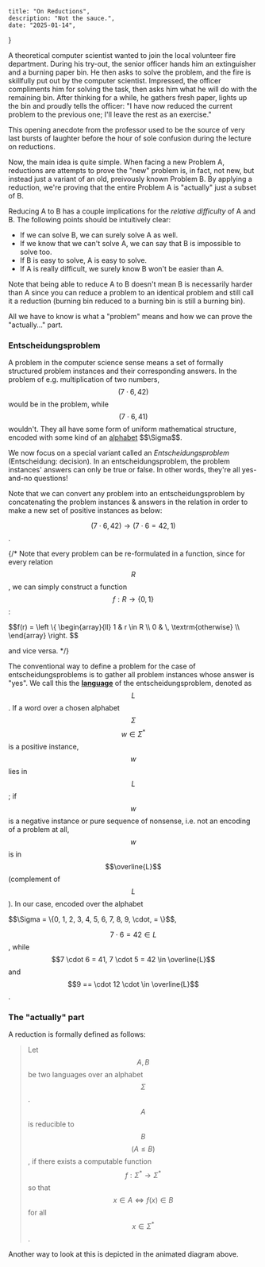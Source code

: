 
    title: "On Reductions",
    description: "Not the sauce.",
    date: "2025-01-14",
}

A theoretical computer scientist wanted to join the local volunteer fire department. During his try-out, the senior officer hands him an extinguisher and a burning paper bin. He then asks to solve the problem, and the fire is skillfully put out by the computer scientist. Impressed, the officer compliments him for solving the task, then asks him what he will do with the remaining bin. After thinking for a while, he gathers fresh paper, lights up the bin and proudly tells the officer: "I have now reduced the current problem to the previous one; I'll leave the rest as an exercise."

This opening anecdote from the professor used to be the source of very last bursts of laughter before the hour of sole confusion during the lecture on reductions.

Now, the main idea is quite simple. When facing a new Problem A, reductions are attempts to prove the "new" problem is, in fact, not new, but instead just a variant of an old, preivously known Problem B. By applying a reduction, we're proving that the entire Problem A is "actually" just a subset of B.

<ReductionAnimation/>

Reducing A to B has a couple implications for the _relative difficulty_ of A and B. The following points should be intuitively clear:

- If we can solve B, we can surely solve A as well.
- If we know that we can't solve A, we can say that B is impossible to solve too.
- If B is easy to solve, A is easy to solve.
- If A is really difficult, we surely know B won't be easier than A.

Note that being able to reduce A to B doesn't mean B is necessarily harder than A since you can reduce a problem to an identical problem and still call it a reduction (burning bin reduced to a burning bin is still a burning bin).

All we have to know is what a "problem" means and how we can prove the "actually..." part.

### Entscheidungsproblem

A problem in the computer science sense means a set of formally structured problem instances and their corresponding answers. In the problem of e.g. multiplication of two numbers, $$(7 \cdot 6, 42)$$ would be in the problem, while $$(7 \cdot 6, 41)$$ wouldn't. They all have some form of uniform mathematical structure, encoded with some kind of an [alphabet](https://en.wikipedia.org/wiki/Alphabet_(formal_languages)) $$\Sigma$$.

We now focus on a special variant called an _Entscheidungsproblem_ (Entscheidung: decision). In an entscheidungsproblem, the problem instances' answers can only be true or false. In other words, they're all yes-and-no questions!

Note that we can convert any problem into an entscheidungsproblem by concatenating the problem instances & answers in the relation in order to make a new set of positive instances as below:

$$(7 \cdot 6, 42) \rightarrow (7 \cdot 6 = 42, 1)$$.

{/* Note that every problem can be re-formulated in a function, since for every relation $$R$$, we can simply construct a function $$f: R \rightarrow \{0, 1\}$$:

<div className="flex justify-center">
$$f(r) = \left \{ \begin{array}{ll} 1 & r \in R \\ 0 & \, \textrm{otherwise} \\ \end{array} \right. $$
</div>

and vice versa. */}

The conventional way to define a problem for the case of entscheidungsproblems is to gather all problem instances whose answer is "yes". We call this the [__language__](https://en.wikipedia.org/wiki/Formal_language) of the entscheidungsproblem, denoted as $$L$$. If a word over a chosen alphabet $$\Sigma$$ $$w \in \Sigma^*$$ is a positive instance, $$w$$ lies in $$L$$; if $$w$$ is a negative instance or pure sequence of nonsense, i.e. not an encoding of a problem at all, $$w$$ is in $$\overline{L}$$ (complement of $$L$$). In our case, encoded over the alphabet 

<div className="flex justify-center">$$\Sigma = \{0, 1, 2, 3, 4, 5, 6, 7, 8, 9, \cdot, = \}$$,</div>

$$7\cdot6=42 \in L$$, while $$7 \cdot 6 = 41, 7 \cdot 5 = 42 \in \overline{L}$$ and $$9 == \cdot 12 \cdot \in \overline{L}$$.

### The "actually" part

A reduction is formally defined as follows:


> Let $$A, B$$ be two languages over an alphabet $$\Sigma$$. $$A$$ is reducible to $$B$$  $$(A \leq B)$$, if there exists a computable function $$f: \Sigma^* \rightarrow \Sigma^*$$ so that $$x \in A \Leftrightarrow f(x) \in B$$ for all $$x \in \Sigma^*$$.

Another way to look at this is depicted in the animated diagram above.
